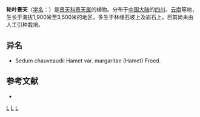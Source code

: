 {{Speciesbox 
| genus = Sedum
| species = chauveaudii
| authority = Hamet
| subdivision_ranks =[[变种|变种]]
| subdivision =
* 轮叶景天 ''S. c.'' var. ''chauveaudii''
* [[互生叶景天|互生叶景天]] ''S. c.'' var. ''margaritae''
}}

'''轮叶景天'''（[[学名|学名]]：{{lang|la|''Sedum chauveaudii''}}）是[[景天科|景天科]][[景天属|景天属]]的植物。分布于[[中国大陆|中国大陆]]的[[四川|四川]]、[[云南|云南]]等地，生长于海拔1,900米至3,500米的地区，多生于林缘石坡上及岩石上，目前尚未由人工引种栽培。

== 异名 ==
* Sedum chauveaudii Hamet var. margaritae (Hamet) Froed.

== 参考文献 ==
{{refbegin}}
* {{cite web| url =http://www.bioinfo.cn/db05/KmzwSpecies.php?action=view&id=6110| title =轮叶景天（原变种）| work =中国高等植物数据库全库| publisher =中国科学院微生物研究所| author =昆明植物研究所| accessdate =2009-02-25| deadurl =yes| archiveurl =https://web.archive.org/web/20160305035634/http://www.bioinfo.cn/db05/KmzwSpecies.php?action=view&id=6110| archivedate =2016-03-05}}
{{refend}}
{{Taxonbar|from=Q15232188}}

{{DEFAULTSORT:Sedum chauveaudii}}
[[Category:景天属|L]]
[[Category:四川植物|L]]
[[Category:云南植物|L]]